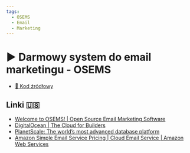 ```yaml
---
tags:
  - OSEMS
  - Email
  - Marketing
---
```



# ▶️ Darmowy system do email marketingu - OSEMS

<VimeoPlayer videoId="811585428" />

- [💾 Kod źródłowy](https://github.com/adrianbienias/osems)

## Linki 🇺🇸

- [Welcome to OSEMS! | Open Source Email Marketing Software](https://osems.dev/)
- [DigitalOcean | The Cloud for Builders](https://www.digitalocean.com/?refcode=80e257abf861)
- [PlanetScale: The world’s most advanced database platform](https://planetscale.com/)
- [Amazon Simple Email Service Pricing | Cloud Email Service | Amazon Web Services](https://aws.amazon.com/ses/pricing/)
